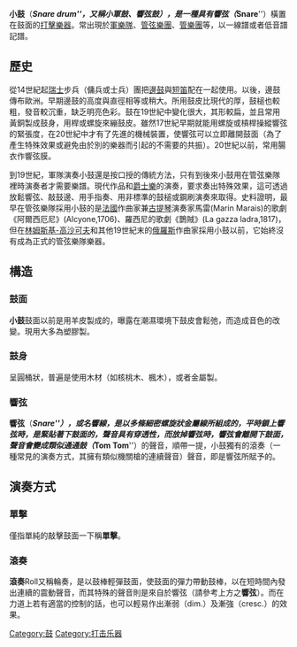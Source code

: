 '''小鼓'''（'''''Snare drum'''''，又稱'''小軍鼓'''、'''響弦鼓'''），是一種具有'''響弦'''（'''''Snare'''''）橫置在鼓面的[[打擊樂器|打擊樂器]]。常出現於[[軍樂隊|軍樂隊]]、[[管弦樂團|管弦樂團]]、[[管樂團|管樂團]]等，以一線譜或者低音譜記譜。

== 歷史 ==
從14世紀起[[瑞士|瑞士]]步兵（傭兵或士兵）團把[[邊鼓|邊鼓]]與[[短笛|短笛]]配在一起使用。以後，邊鼓傳布歐洲。早期邊鼓的高度與直徑相等或稍大。所用鼓皮比現代的厚，鼓槌也較粗，發音較沉重，缺乏明亮色彩。鼓在19世紀中變化很大，其形較扁，並且常用黃銅製成鼓身，用桿或螺旋來繃鼓皮。雖然17世紀早期就能用螺旋或槓桿操縱響弦的緊張度，在20世紀中才有了先進的機械裝置，使響弦可以立即離開鼓面（為了產生特殊效果或避免由於別的樂器而引起的不需要的共振）。20世紀以前，常用腸衣作響弦膜。

到19世紀，軍隊演奏小鼓還是按口授的傳統方法，只有到後來小鼓用在管弦樂隊裡時演奏者才需要樂譜。現代作品和[[爵士樂|爵士樂]]的演奏，要求奏出特殊效果，這可透過放鬆響弦、敲鼓邊、用手指奏、用非標準的鼓槌或鋼刷演奏來取得。史料證明，最早在管弦樂隊採用小鼓的是[[法國|法國]]作曲家兼[[古提琴|古提琴]]演奏家馬雷(Marin Marais)的歌劇《阿爾西厄尼》(Alcyone,1706)、羅西尼的歌劇《鵲賊》(La gazza ladra,1817)，但在[[林姆斯基-高沙可夫|林姆斯基-高沙可夫]]和其他19世紀末的[[俄羅斯|俄羅斯]]作曲家採用小鼓以前，它始終沒有成為正式的管弦樂隊樂器。

== 構造 ==

=== 鼓面 ===
'''小鼓'''鼓面以前是用羊皮製成的，曝露在潮濕環境下鼓皮會鬆弛，而造成音色的改變。現用大多為塑膠製。

=== 鼓身 ===

呈圓桶狀，普遍是使用木材（如核桃木、楓木），或者金屬製。

=== 響弦 ===

'''響弦'''（'''''Snare'''''），或名'''響線'''，是以多條細密螺旋狀金屬線所組成的，平時鎖上響弦時，是緊貼著下鼓面的，聲音具有穿透性，而放掉響弦時，響弦會離開下鼓面，聲音會變成類似'''通通鼓'''（'''''Tom Tom'''''）的聲音，順帶一提，小鼓獨有的滾奏（一種常見的演奏方式，其擁有類似機關槍的連續聲音）聲音，即是響弦所賦予的。

== 演奏方式 ==

=== 單擊 ===
僅指單純的敲擊鼓面一下稱'''單擊'''。

=== 滾奏 ===
'''滾奏'''Roll又稱輪奏，是以鼓棒輕彈鼓面，使鼓面的彈力帶動鼓棒，以在短時間內發出連續的震動聲音，而其特殊的聲音則是來自於響弦（請參考上方之'''響弦'''）。而在力道上若有適當的控制的話，也可以輕易作出漸弱（dim.）及漸強（cresc.）的效果。

{{乐器}}

[[Category:鼓|Category:鼓]]
[[Category:打击乐器|Category:打击乐器]]